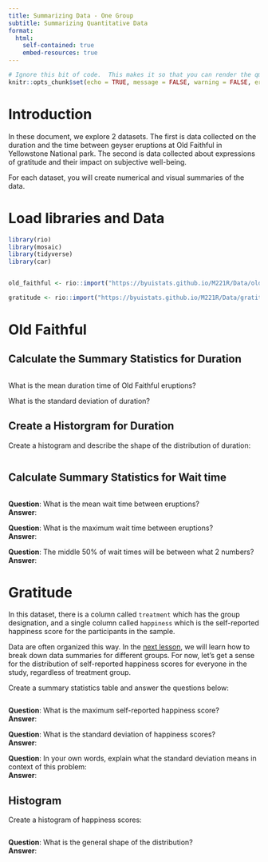 ```yaml
---
title: Summarizing Data - One Group
subtitle: Summarizing Quantitative Data
format:
  html:
    self-contained: true
    embed-resources: true
---
```

```r
# Ignore this bit of code.  This makes it so that you can render the qmd file even when there are errors in your code.
knitr::opts_chunk$set(echo = TRUE, message = FALSE, warning = FALSE, error = TRUE)
```

# Introduction

In these document, we explore 2 datasets.  The first is data collected on the duration and the time between geyser eruptions at Old Faithful in Yellowstone National park.  The second is data collected about expressions of gratitude and their impact on subjective well-being.  

For each dataset, you will create numerical and visual summaries of the data.  


# Load libraries and Data
```r

library(rio)
library(mosaic)
library(tidyverse)
library(car)


old_faithful <- rio::import("https://byuistats.github.io/M221R/Data/old_faithful.xlsx")

gratitude <- rio::import("https://byuistats.github.io/M221R/Data/gratitude.xlsx")

```


# Old Faithful

## Calculate the Summary Statistics for Duration

```r


```

What is the mean duration time of Old Faithful eruptions?

What is the standard deviation of duration?


## Create a Historgram for Duration

Create a histogram and describe the shape of the distribution of duration:

```r


```



## Calculate Summary Statistics for Wait time

```r



```

__Question__: What is the mean wait time between eruptions?  
__Answer__: 

__Question__: What is the maximum wait time between eruptions?  
__Answer__:  

__Question__: The middle 50% of wait times will be between what 2 numbers?  
__Answer__:  


# Gratitude

In this dataset, there is a column called `treatment` which has the group designation, and a single column called `happiness` which is the self-reported happiness score for the participants in the sample.  

Data are often organized this way.  In the [next lesson](https://byuistats.github.io/Math221D_Course/1-Data_Literacy/8-Summarizing_Data_Multiple_Groups.html), we will learn how to break down data summaries for different groups.  For now, let's get a sense for the distribution of self-reported happiness scores for everyone in the study, regardless of treatment group.  

Create a summary statistics table and answer the questions below:

```r

```


__Question__: What is the maximum self-reported happiness score?  
__Answer__:  


__Question__: What is the standard deviation of happiness scores?  
__Answer__:  

__Question__: In your own words, explain what the standard deviation means in context of this problem:  
__Answer__:  

## Histogram

Create a histogram of happiness scores:

```r


```

__Question__: What is the general shape of the distribution?  
__Answer__:  


